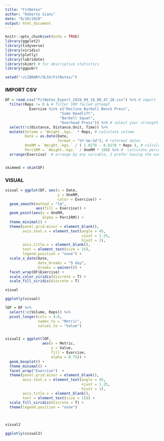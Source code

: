 ```yaml
---
title: "FitNotes"
author: "Roberto Siani"
date: "9/10/2020"
output: html_document
---
```


```r
knitr::opts_chunk$set(echo = TRUE)
library(ggplot2)
library(tidyverse)
library(viridis)
library(plotly)
library(lubridate)
library(skimr) # for descriptive statistics
library(ggpubr)

setwd("~/LIBRARY/XLSX/FitNotes/")
```

### IMPORT CSV

```r
DF = read.csv("FitNotes_Export_2020_09_18_08_47_10.csv") %>% # import
  filter(Reps != 0 & # filter 1RM failed attempt
           Exercise %in% c("Decline Barbell Bench Press",
                         "Sumo Deadlift",
                         "Barbell Squat",
                         "Overhead Press")) %>% # select your strength metrics 
  select(!c(Distance, Distance.Unit, Time)) %>% 
  mutate(Volume = `Weight..kgs.` * Reps, # calculate volume
         Date = as.Date(Date, 
                        format = "%Y-%m-%d"), # reformat dates
         OneRM = `Weight..kgs.` / ( 1.0278 - 0.0278 * Reps ), # calculate 1RepMax with Brzycki's Formula (https://www.ncbi.nlm.nih.gov/pmc/articles/PMC3525823/)
         Perc1RM = `Weight..kgs.` / OneRM * 100) %>% #  calculate percentage of 1RepMax used
  arrange(Exercise)  # arrange by any variable, I prefer having the exercises grouped together 


skimmed = skim(DF)
```

### VISUAL

```r
visual = ggplot(DF, aes(x = Date, 
                        y = OneRM,
                        color = Exercise)) +
  geom_smooth(method = "lm", 
              aes(fill = Exercise)) +
  geom_point(aes(y = OneRM,
                 alpha = Perc1RM)) +
  theme_minimal() + 
  theme(panel.grid.minor = element_blank(),
        axis.text.x = element_text(angle = 45,
                                   vjust = 1.25,
                                   hjust = 1),
        axis.title.x = element_blank(),
        text = element_text(size = 15),
        legend.position = "none") +
  scale_x_date(Date, 
               date_breaks = "5 day", 
               breaks = waiver()) +
  facet_wrap(DF$Exercise) +
  scale_color_viridis(discrete = T) +
  scale_fill_viridis(discrete = T)

visual

ggplotly(visual)

```

```r

lDF = DF %>% 
  select(!c(Volume, Reps)) %>% 
  pivot_longer(cols = 4:6,
               names_to = "Metric",
               values_to = "Value")


visual2 = ggplot(lDF,
                 aes(x = Metric,
                     y = Value,
                     fill = Exercise,
                     alpha = 0.75)) +
  geom_boxplot() +
  theme_minimal() +
  facet_wrap("Exercise")  + 
  theme(panel.grid.minor = element_blank(),
        axis.text.x = element_text(angle = 45,
                                   vjust = 1.25,
                                   hjust = 1),
        axis.title.x = element_blank(),
        text = element_text(size = 15)) +
  scale_fill_viridis(discrete = T) +
  theme(legend.position = "none")
  


visual2

ggplotly(visual2)

```



